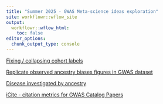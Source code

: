 ```yaml
---
title: "Summer 2025 - GWAS Meta-science ideas exploration"
site: workflowr::wflow_site
output:
  workflowr::wflow_html:
    toc: false
editor_options:
  chunk_output_type: console
---
```


[Fixing / collapsing cohort labels](collapse_cohorts.html)

[Replicate observed ancestry biases figures in GWAS dataset](replication_ancestry_bias.html)

[Disease investigated by ancestry](disease_inves_by_ancest.html)

[iCite - citation metrics for GWAS Catalog Papers](icite_rcr.html)

